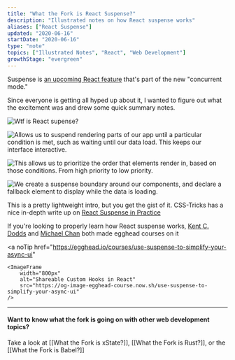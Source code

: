 ```yaml
---
title: "What the Fork is React Suspense?"
description: "Illustrated notes on how React suspense works"
aliases: ["React Suspense"]
updated: "2020-06-16"
startDate: "2020-06-16"
type: "note"
topics: ["Illustrated Notes", "React", "Web Development"]
growthStage: "evergreen"
---
```


<IntroParagraph>

Suspense is [an upcoming React feature](https://reactjs.org/docs/concurrent-mode-suspense.html) that's part of the new "concurrent mode."

</IntroParagraph>

Since everyone is getting all hyped up about it, I wanted to figure out what the excitement was and drew some quick summary notes.

<img
    alt="Wtf is React supense?"
    src="https://res.cloudinary.com/dg3gyk0gu/image/upload/c_scale,w_750/v1592262756/maggieappleton.com/egghead-course-notes/reactsuspense/WftReactSuspense_1.png"
/>

<img
    alt="Allows us to suspend rendering parts of our app until a particular condition is met, such as waiting until our data load. This keeps our interface interactive."
    src="https://res.cloudinary.com/dg3gyk0gu/image/upload/c_scale,w_900/v1592262756/maggieappleton.com/egghead-course-notes/reactsuspense/WftReactSuspense_2.png"
/>

<img
    alt="This allows us to prioritize the order that elements render in, based on those conditions. From high priority to low priority."
    src="https://res.cloudinary.com/dg3gyk0gu/image/upload/c_scale,w_900/v1592262754/maggieappleton.com/egghead-course-notes/reactsuspense/WftReactSuspense_4.png"
/>

<img
    alt="We create a suspense boundary around our components, and declare a fallback element to display while the data is loading."
    src="https://res.cloudinary.com/dg3gyk0gu/image/upload/c_scale,w_900/v1592262755/maggieappleton.com/egghead-course-notes/reactsuspense/WftReactSuspense_3.png"
/>

This is a pretty lightweight intro, but you get the gist of it. CSS-Tricks has a nice in-depth write up on [React Suspense in Practice](https://css-tricks.com/react-suspense-in-practice/)

If you're looking to properly learn how React suspense works, [Kent C. Dodds](https://twitter.com/kentcdodds) and [Michael Chan](https://twitter.com/chantastic) both made egghead courses on it

<a
    noTip
    href="https://egghead.io/courses/use-suspense-to-simplify-your-async-ui"
>
    <ImageFrame
        width="800px"
        alt="Shareable Custom Hooks in React"
        src="https://og-image-egghead-course.now.sh/use-suspense-to-simplify-your-async-ui"
    />
</a>

<a noTip href="https://egghead.io/courses/build-an-app-with-react-suspense">
    <ImageFrame
        width="800px"
        alt="Shareable Custom Hooks in React"
        src="https://og-image-egghead-course.now.sh/build-an-app-with-react-suspense"
    />
</a>

---

#### Want to know what the fork is going on with other web development topics?

Take a look at [[What the Fork is xState?]], [[What the Fork is Rust?]], or the [[What the Fork is Babel?]]
